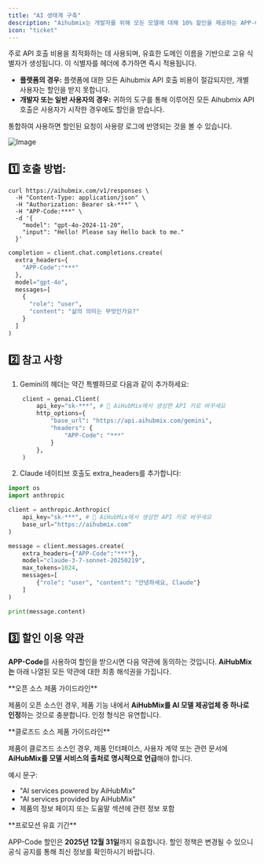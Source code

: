 ```yaml
---
title: "AI 생태계 구축"
description: "Aihubmix는 개발자를 위해 모든 모델에 대해 10% 할인을 제공하는 APP-Code를 소개합니다."
icon: "ticket"
---
```


주로 API 호출 비용을 최적화하는 데 사용되며, 유효한 도메인 이름을 기반으로 고유 식별자가 생성됩니다. 이 식별자를 헤더에 추가하면 즉시 적용됩니다.

- **플랫폼의 경우:** 플랫폼에 대한 모든 Aihubmix API 호출 비용이 절감되지만, 개별 사용자는 할인을 받지 못합니다.
- **개발자 또는 일반 사용자의 경우:** 귀하의 도구를 통해 이루어진 모든 Aihubmix API 호출은 사용자가 시작한 경우에도 할인을 받습니다.

통합하여 사용하면 할인된 요청이 사용량 로그에 반영되는 것을 볼 수 있습니다.

![Image](../../public/en/app-code.png)

## 1️⃣ 호출 방법:

<CodeGroup>

```shell Curl 방법
curl https://aihubmix.com/v1/responses \       
  -H "Content-Type: application/json" \
  -H "Authorization: Bearer sk-***" \
  -H "APP-Code:***" \
  -d '{
    "model": "gpt-4o-2024-11-20",
    "input": "Hello! Please say Hello back to me."
  }'
```


```py Openai SDK 방법
completion = client.chat.completions.create(
  extra_headers={
    "APP-Code":"***"
  },
  model="gpt-4o",
  messages=[
    {
      "role": "user",
      "content": "삶의 의미는 무엇인가요?"
    }
  ]
)
```

</CodeGroup>

## 2️⃣ 참고 사항

1. Gemini의 헤더는 약간 특별하므로 다음과 같이 추가하세요:

```py Python
    client = genai.Client(
        api_key="sk-***", # 🔑 AiHubMix에서 생성한 API 키로 바꾸세요
        http_options={
            "base_url": "https://api.aihubmix.com/gemini",
            "headers": {
                "APP-Code": "***"
            }
        },
    )
```

2. Claude 네이티브 호출도 extra_headers를 추가합니다:

```py Python
import os
import anthropic

client = anthropic.Anthropic(
    api_key="sk-***", # 🔑 AiHubMix에서 생성한 API 키로 바꾸세요
    base_url="https://aihubmix.com"
)

message = client.messages.create(
    extra_headers={"APP-Code":"***"},
    model="claude-3-7-sonnet-20250219",
    max_tokens=1024,
    messages=[
        {"role": "user", "content": "안녕하세요, Claude"}
    ]
)

print(message.content) 
```

## 3️⃣ 할인 이용 약관

**APP-Code**를 사용하여 할인을 받으시면 다음 약관에 동의하는 것입니다. **AiHubMix는** 아래 나열된 모든 약관에 대한 최종 해석권을 가집니다.

<Note>
  **오픈 소스 제품 가이드라인**

  제품이 오픈 소스인 경우, 제품 기능 내에서 **AiHubMix를 AI 모델 제공업체 중 하나로 인정**하는 것으로 충분합니다.
  인정 형식은 유연합니다.
</Note>

<Note>
  **클로즈드 소스 제품 가이드라인**

  제품이 클로즈드 소스인 경우, 제품 인터페이스, 사용자 계약 또는 관련 문서에 **AiHubMix를 모델 서비스의 출처로 명시적으로 언급**해야 합니다.

  예시 문구:

  - "AI services powered by AiHubMix"
  - "AI services provided by AiHubMix"
  - 제품의 정보 페이지 또는 도움말 섹션에 관련 정보 포함
</Note>

<Note>
  **프로모션 유효 기간**

  APP-Code 할인은 **2025년 12월 31일**까지 유효합니다.
  할인 정책은 변경될 수 있으니 공식 공지를 통해 최신 정보를 확인하시기 바랍니다.
</Note>